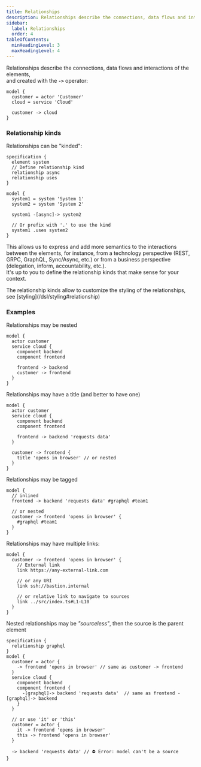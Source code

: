 ```yaml
---
title: Relationships
description: Relationships describe the connections, data flows and interactions inside your architecture.
sidebar: 
  label: Relationships
  order: 4
tableOfContents:
  minHeadingLevel: 3
  maxHeadingLevel: 4
---
```



Relationships describe the connections, data flows and interactions of the elements,  
and created with the **`->`** operator:

```likec4
model {
  customer = actor 'Customer'
  cloud = service 'Cloud'

  customer -> cloud
}
```

### Relationship kinds

Relationships can be "kinded":

```likec4
specification {
  element system
  // Define relationship kind
  relationship async
  relationship uses
}

model {
  system1 = system 'System 1'
  system2 = system 'System 2'

  system1 -[async]-> system2

  // Or prefix with '.' to use the kind
  system1 .uses system2
}
```

This allows us to express and add more semantics to the interactions between the elements, for instance, from a technology perspective (REST, GRPC, GraphQL, Sync/Async, etc.) or from a business perspective (delegation, inform, accountability, etc.).  
It's up to you to define the relationship kinds that make sense for your context.

<Aside type='tip'>
  The relationship kinds allow to customize the styling of the relationships, see [styling](/dsl/styling#relationship)
</Aside>

### Examples

Relationships may be nested

```likec4
model {
  actor customer
  service cloud {
    component backend
    component frontend

    frontend -> backend
    customer -> frontend
  }
}
```

Relationships may have a title (and better to have one)

```likec4
model {
  actor customer
  service cloud {
    component backend
    component frontend

    frontend -> backend 'requests data'
  }

  customer -> frontend {
    title 'opens in browser' // or nested
  }
}
```

Relationships may be tagged

```likec4
model {
  // inlined
  frontend -> backend 'requests data' #graphql #team1

  // or nested
  customer -> frontend 'opens in browser' {
    #graphql #team1 
  }
}
```

Relationships may have multiple links:

```likec4 copy
model {
  customer -> frontend 'opens in browser' {
    // External link
    link https://any-external-link.com

    // or any URI
    link ssh://bastion.internal

    // or relative link to navigate to sources
    link ../src/index.ts#L1-L10
  }
}
```

Nested relationships may be _"sourceless"_, then the source is the parent element

```likec4
specification {
  relationship graphql
}
model {
  customer = actor {
    -> frontend 'opens in browser' // same as customer -> frontend
  }
  service cloud {
    component backend
    component frontend {
      -[graphql]-> backend 'requests data'  // same as frontend -[graphql]-> backend
    }
  }

  // or use 'it' or 'this'
  customer = actor {
    it -> frontend 'opens in browser'
    this -> frontend 'opens in browser'
  }

  -> backend 'requests data' // ⛔️ Error: model can't be a source
}
```
